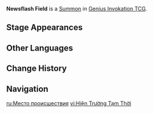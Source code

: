 {{Genius Invokation TCG Infobox
|id          = 111102
|image       = Newsflash Field Summon.png
|type        = Summon
|createdby   = Still Photo: Comprehensive Confirmation
|summontype  = Character Card Skill
|usage       = 2
|effect      = '''End Phase:''' Deal 1 {{Color|Cryo DMG}}, heal your active character for 1 HP.
}}
'''Newsflash Field''' is a [[Summon]] in [[Genius Invokation TCG]].

==Stage Appearances==
{{Genius Invokation TCG Stage Appearances|createdby=Charlotte (Character Card)}}

==Other Languages==
{{Other Languages
|en      = Newsflash Field
|zhs     = 临事场域
|zhs_rm  = 
|zht     = 臨事場域
|zht_rm  = 
|zh_tl   = 
|ja      = スクープフィールド
|ja_rm   = Sukuupu Fiirudo
|ja_tl   = Scoop Field
|ko      = 취재 현장
|ko_rm   = 
|ko_tl   = 
|es      = Área de flashes
|es_tl   = Flash Area
|fr      = Champ de flash info
|fr_tl   = Newsflash Field
|ru      = Место происшествия
|ru_tl   = Site of Incident
|th      = Newsflash Field
|vi      = Hiện Trường Tạm Thời
|vi_tl   = 
|de      = Feuilleton-Bereich
|de_tl   = Feuilleton Field
|id      = Newsflash Field
|pt      = Área de Flash
|pt_tl   = 
|tr      = Önemli Haber Alanı
|tr_tl   = 
|it      = Campo Notizia flash
|it_tl   = 
}}

==Change History==
{{Change History|4.5}}

==Navigation==
{{Genius Invokation TCG Navbox|Summon}}

[[ru:Место происшествия]]
[[vi:Hiện Trường Tạm Thời]]
